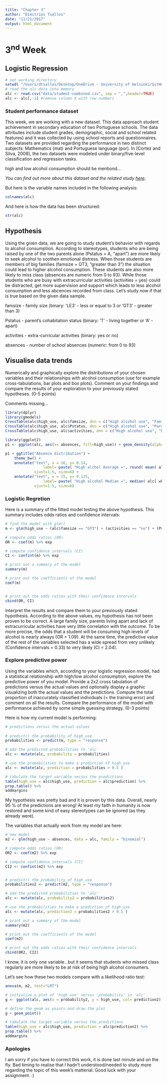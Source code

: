 ```yaml
---
title: "Chapter 3"
author: "Dimitrios Tsallos"
date: "11/21/2017"
output: html_document
---
```


# 3^nd^ Week

## Logistic Regression

```r
# set working directory
setwd( "/Users/dtsallos/Desktop/OneDrive - University of Helsinki/GitHub/IODS-project/")
# read the alc data into memory
alc <- read.csv("data/student-combined.csv", sep = ",",header=TRUE)
alc <- alc[,-1] #remove column X with row numbers
```

### Student performance dataset

This week, we are working with a new dataset. This data approach student achievement in secondary education of two Portuguese schools. The data attributes include student grades, demographic, social and school related features) and it was collected by using school reports and questionnaires. Two datasets are provided regarding the performance in two distinct subjects: Mathematics (mat) and Portuguese language (por). In [Cortez and Silva, 2008], the two datasets were modeled under binary/five-level classification and regression tasks. 

high and low alcohol consumption should be mentiond...

*You can find out more about this dataset and the related study [here](https://archive.ics.uci.edu/ml/datasets/Student+Performance).* 

But here is the variable names included in the following analysis: 
  
  
```r
colnames(alc)
```

And here is how the data has been structured:

```r
str(alc)

```


## Hypothesis

Using the given data, we are going to study student's behavior with regards to alcohol consumption. According to stereotypes, students who are being raised by one of the two parents alone (Pstatus = A, "apart") are more likely to seek alcohol to soothen emotional distress. When those students are members of big families (famsize = GT3, "greater than 3") the situation could lead to higher alcohol consumption. These students are also more likely to miss class (absences are numeric from 0 to 93). While those students who are busy with extracurricular activities (activities = yes) could be distracted, get more supervision and support which leads to less alcohol consumption and less abcences recorded from class. Let's study now if that is true based on the given data sample.  

famsize - family size (binary: 'LE3' - less or equal to 3 or 'GT3' - greater than 3)  

Pstatus - parent's cohabitation status (binary: 'T' - living together or 'A' - apart) 

activities - extra-curricular activities (binary: yes or no) 

absences - number of school absences (numeric: from 0 to 93) 


## Visualise data trends 

Numerically and graphically explore the distributions of your chosen variables and their relationships with alcohol consumption (use for example cross-tabulations, bar plots and box plots). Comment on your findings and compare the results of your exploration to your previously stated hypotheses. (0-5 points)


Comments missing...

```r
library(dplyr)
library(gmodels)
CrossTable(alc$high_use, alc$famsize, dnn = c("High alcohol use", "Family size"))
CrossTable(alc$high_use, alc$Pstatus, dnn = c("High alcohol use", "Parental status"))
CrossTable(alc$high_use, alc$activities, dnn = c("High alcohol use", "Extra-curricular activities"))

```




```r
library(ggplot2)
p1 <- ggplot(alc, aes(x= absences, fill=high_use)) + geom_density(alpha=.3)

p1 + ggtitle("Absence distribution") + 
    theme_bw() + 
    annotate("text", x = 16, y= 0.14,
                 label= paste( "High alchol Average =", round( mean( alc[ which(alc$high_use == TRUE), 30  ] ), digits = 2 ) ),
             vjust=1.5, size=6) + 
    annotate("text", x = 15, y= 0.125,
                 label= paste( "High alcohol Median =", median( alc[ which(alc$high_use == TRUE), 30  ] )  ), 
             vjust=1.5, size=6)

```


### Logistic Regretion

Here is a summary of the fitted model testing the above hypothesis. This summary includes odds ratios and confidence intervals: 

```r
# find the model with glm()
m <- glm(high_use ~ (alc$famsize == "GT3") + (activities == "no") + (Pstatus == "A") + absences, data = alc, family = "binomial")

# compute odds ratios (OR)
OR <- coef(m) %>% exp

# compute confidence intervals (CI)
CI <- confint(m) %>% exp

# print out a summary of the model
summary(m)

# print out the coefficients of the model
coef(m)


# print out the odds ratios with their confidence intervals
cbind(OR, CI)
```


Interpret the results and compare them to your previously stated hypothesis.
According to the above values, my hypothesis has not been proven to be correct. A large family size, parents living apart and lack of extracurricular activities have very little correlation with the outcome. To be more precise, the odds that a student will be consuming high levels of alcohol is nearly always (OR = 1.09). At the same time, the predictive value of the rest of the variables selected has a wide spread from very unlikely (Confidence intervals = 0.33) to very likely (CI = 2.04).

### Explore predictive power

Using the variables which, according to your logistic regression model, had a statistical relationship with high/low alcohol consumption, explore the predictive power of you model. Provide a 2x2 cross tabulation of predictions versus the actual values and optionally display a graphic visualizing both the actual values and the predictions. Compute the total proportion of inaccurately classified individuals (= the training error) and comment on all the results. Compare the performance of the model with performance achieved by some simple guessing strategy. (0-3 points)

Here is how my current model is performing:

```r
# predictions versus the actual values
    
# predict() the probability of high_use
probabilities <- predict(m, type = "response")

# add the predicted probabilities to 'alc'
alc <- mutate(alc, probability = probabilities)

# use the probabilities to make a prediction of high_use
alc <- mutate(alc, prediction = probabilities > 0.5 )

# tabulate the target variable versus the predictions
table(high_use = alc$high_use, prediction = alc$prediction) %>% 
prop.table() %>% 
addmargins
```

My hypothesis was pretty bad and it is proven by this data. Overall, nearly 95 % of the predictions are wrong! At least my faith in humanity is now restored and some kind of easy stereotypes can be ignored (as they already were).

The variables that actually work from my model are here:

```r
# new model
m2 <- glm(high_use ~ absences, data = alc, family = "binomial")

# compute odds ratios (OR)
OR2 <- coef(m2) %>% exp

# compute confidence intervals (CI)
CI2 <- confint(m2) %>% exp


# predict() the probability of high_use
probabilities2 <- predict(m2, type = "response")

# add the predicted probabilities to 'alc'
alc <- mutate(alc, probability2 = probabilities2)

# use the probabilities to make a prediction of high_use
alc <- mutate(alc, prediction2 = probabilities2 > 0.5 )

# print out a summary of the model
summary(m2)

# print out the coefficients of the model
coef(m2)

# print out the odds ratios with their confidence intervals
cbind(OR2, CI2)

```


I know, it is only one variable...but it seems that students who missed class regularly are more likely to be at risk of being high alcohol consumers. 

Let's see how these two models compare with a likelihood ratio test:

```r
anova(m, m2, test="LRT")
```


```r
# initialize a plot of 'high_use' versus 'probability' in 'alc'
g <- ggplot(alc, aes(x = probability2, y = high_use, col= prediction2)) + xlab("probability")

# define the geom as points and draw the plot
g + geom_point() 

# tabulate the target variable versus the predictions
table(high_use = alc$high_use, prediction = alc$prediction2) %>% 
prop.table() %>% 
addmargins

```

### Apologies

I am sorry if you have to correct this work, it is done last minute and on the fly. Bad timing to realise that I hadn't understood/needed to study more regarding the topic of this week's matterial. Good luck with your assignment. :)